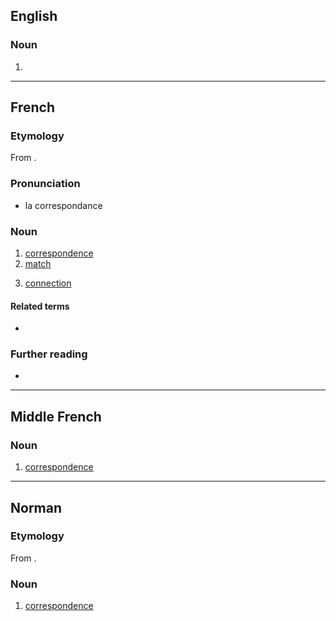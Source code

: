 ==English==

===Noun===
{{head|en|misspelling}}

# {{misspelling of|correspondence|lang=en}}

----

==French==

===Etymology===
From {{etyl|ML.|fr}} {{m|la|correspondentia}}.

===Pronunciation===
* la correspondance {{audio|Fr-correspondance.ogg|Audio|lang=fr}}

===Noun===
{{fr-noun|f}}

# [[correspondence]]
# [[match]]
# {{lb|fr|transport}} [[connection]]

====Related terms====
* {{l|fr|correspondre}}

===Further reading===
* {{R:TLFi}}

----

==Middle French==

===Noun===
{{frm-noun|f}}

# [[correspondence]] {{gloss|mutual written communication}}

----

==Norman==

===Etymology===
From {{etyl|ML.|nrf}} {{m|la|correspondentia}}.

===Noun===
{{nrf-noun|f}}

# {{lb|nrf|Jersey}} [[correspondence]]